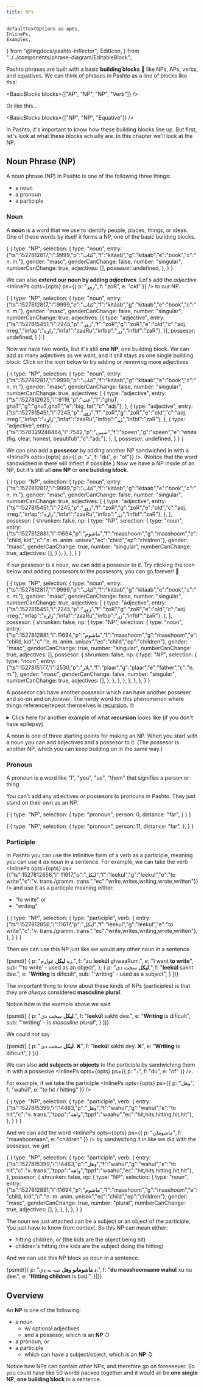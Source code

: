 ```yaml
---
title: NPs
---
```


    defaultTextOptions as opts,
    InlinePs,
    Examples,
} from "@lingdocs/pashto-inflector";
    EditIcon,
} from "../../components/phrase-diagram/EditableBlock";

Pashto phrases are built with a basic **building blocks** 🧱 like NPs, APs, verbs, and equatives. We can think of phrases in Pashto as a line of blocks like this:

<BasicBlocks blocks={["AP", "NP", "NP", "Verb"]} />

Or like this...

<BasicBlocks blocks={["NP", "NP", "Equative"]} />


In Pashto, it's important to know how these building blocks line up. But first, let's look at what these blocks actually are. In this chapter we'll look at the NP. 

## Noun Phrase (NP)

A noun phrase (NP) in Pashto is one of the following three things:

- a noun
- a pronoun
- a participle

### Noun

A **noun** is a word that we use to identify people, places, things, or ideas. One of these words by itself it forms a NP, one of the basic building blocks.

<EditableBlock opts={opts}>{
    {
        type: "NP",
        selection: {
            type: "noun",
            entry: {"ts":1527812817,"i":9999,"p":"کتاب","f":"kitáab","g":"kitaab","e":"book","c":"n. m."},
            gender: "masc",
            genderCanChange: false,
            number: "singular",
            numberCanChange: true,
            adjectives: [],
            possesor: undefined,
        },
    }
}</EditableBlock> 

We can also **extend our noun by adding *adjectives***. Let's add the *adjective* <InlinePs opts={opts} ps={{ p: "زوړ", f: "zoR", e: "old" }} /> to our NP.

<EditableBlock opts={opts}>{
    {
        type: "NP",
        selection: {
            type: "noun",
            entry: {"ts":1527812817,"i":9999,"p":"کتاب","f":"kitáab","g":"kitaab","e":"book","c":"n. m."},
            gender: "masc",
            genderCanChange: false,
            number: "singular",
            numberCanChange: true,
            adjectives: [{
                type: "adjective",
                entry: {"ts":1527815451,"i":7245,"p":"زوړ","f":"zoR","g":"zoR","e":"old","c":"adj. irreg.","infap":"زاړه","infaf":"zaaRu","infbp":"زړ","infbf":"zaR"},
            }],
            possesor: undefined,
        }
    }
}</EditableBlock>

Now we have two words, but it's still **one NP**, one building block. We can add as many adjectives as we want, and it still stays as one single building block. Click on the <EditIcon /> icon below to try adding or removing more adjectives.

<EditableBlock opts={opts}>{
    {
        type: "NP",
        selection: {
            type: "noun",
            entry: {"ts":1527812817,"i":9999,"p":"کتاب","f":"kitáab","g":"kitaab","e":"book","c":"n. m."},
            gender: "masc",
            genderCanChange: false,
            number: "singular",
            numberCanChange: true,
            adjectives: [
                {
                    type: "adjective",
                    entry: {"ts":1527812625,"i":9119,"p":"غټ","f":"ghuT, ghaT","g":"ghuT,ghaT","e":"big, fat","c":"adj."},
                },
                {
                    type: "adjective",
                    entry: {"ts":1527815451,"i":7245,"p":"زوړ","f":"zoR","g":"zoR","e":"old","c":"adj. irreg.","infap":"زاړه","infaf":"zaaRu","infbp":"زړ","infbf":"zaR"},
                },
                {
                    type: "adjective",
                    entry: {"ts":1578329248464,"i":7542,"p":"سپین","f":"speen","g":"speen","e":"white (fig. clear, honest, beautiful)","c":"adj."},
                },
            ],
            possesor: undefined,
        }
    }
}</EditableBlock>

We can also add a **possesor** by adding another NP <Link to="/sandwiches/sandwiches/">sandwiched</Link> in with a <InlinePs opts={opts} ps={{ p: "د", f: "du", e: "of"}} />. (Notice that the word sandwiched in there will <Link to="/inflection/inflection-intro/">inflect</Link> if possible.) Now we have a NP inside of an NP, but it's still all **one NP** or **one building block**. 

<EditableBlock opts={opts}>{
    {
        type: "NP",
        selection: {
            type: "noun",
            entry: {"ts":1527812817,"i":9999,"p":"کتاب","f":"kitáab","g":"kitaab","e":"book","c":"n. m."},
            gender: "masc",
            genderCanChange: false,
            number: "singular",
            numberCanChange: true,
            adjectives: [
                {
                    type: "adjective",
                    entry: {"ts":1527815451,"i":7245,"p":"زوړ","f":"zoR","g":"zoR","e":"old","c":"adj. irreg.","infap":"زاړه","infaf":"zaaRu","infbp":"زړ","infbf":"zaR"},
                },
            ],
            possesor: {
                shrunken: false,
                np: {
                    type: "NP",
                    selection: {
                        type: "noun",
                        entry: {"ts":1527812881,"i":11694,"p":"ماشوم","f":"maashoom","g":"maashoom","e":"child, kid","c":"n. m. anim. unisex","ec":"child","ep":"children"},
                        gender: "masc",
                        genderCanChange: true,
                        number: "singular",
                        numberCanChange: true,
                        adjectives: [],
                    }
                },
            },
        },
    }
}</EditableBlock>

If our possesor is a noun, we can add a possesor to *it*. Try clicking the <EditIcon /> icon below and adding possesors to the possesors, you can go forever! 🤯

<EditableBlock opts={opts}>{
    {
        type: "NP",
        selection: {
            type: "noun",
            entry: {"ts":1527812817,"i":9999,"p":"کتاب","f":"kitáab","g":"kitaab","e":"book","c":"n. m."},
            gender: "masc",
            genderCanChange: false,
            number: "singular",
            numberCanChange: true,
            adjectives: [
                {
                    type: "adjective",
                    entry: {"ts":1527815451,"i":7245,"p":"زوړ","f":"zoR","g":"zoR","e":"old","c":"adj. irreg.","infap":"زاړه","infaf":"zaaRu","infbp":"زړ","infbf":"zaR"},
                },
            ],
            possesor: {
                shrunken: false,
                np: {
                    type: "NP",
                    selection: {
                        type: "noun",
                        entry: {"ts":1527812881,"i":11694,"p":"ماشوم","f":"maashoom","g":"maashoom","e":"child, kid","c":"n. m. anim. unisex","ec":"child","ep":"children"},
                        gender: "masc",
                        genderCanChange: true,
                        number: "singular",
                        numberCanChange: true,
                        adjectives: [],
                        possesor: {
                            shrunken: false,
                            np: {
                                type: "NP",
                                selection: {
                                    type: "noun",
                                    entry: {"ts":1527815177,"i":2530,"p":"پلار","f":"plaar","g":"plaar","e":"father","c":"n. m."},
                                    gender: "masc",
                                    genderCanChange: false,
                                    number: "singular",
                                    numberCanChange: true,
                                    adjectives: [],
                                },
                            },
                        },
                    },
                },
            },
        },
    }
}</EditableBlock>

A possesor can have another possesor which can have another posseser and so-on and on *forever*. The nerdy word for this phenomenon where things reference/repeat themselves is [recursion](https://en.wikipedia.org/wiki/Recursion). 🤓

<details>
    <summary>Click here for another example of what <strong>recursion</strong> looks like (if you don't have epilepsy)</summary>
    <div style={{ width: "100%", height:0, paddingBottom: "51%", position: "relative" }}>
        <iframe src="https://giphy.com/embed/5xtDarxMlfVnrjN4MyQ" width="100%" height="100%" style={{ position: "absolute" }} frameBorder="0" class="giphy-embed"></iframe>
    </div>
    <p className="mt-1">The starbucks cup has a picture of a starbucks cup, which has a picture of a starbucks cup which has a...</p>
</details>

A noun is one of three starting points for making an NP. When you start with a noun you can add adjectives and a possesor to it. (The possesor is another NP, which you can keep building on in the same way.)

### Pronoun

A pronoun is a word like "I", "you", "us", "them" that signifies a person or thing.

You can't add any adjectives or possesors to pronouns in Pashto. They just stand on their own as an NP.

<EditableBlock opts={opts}>{
    {
        type: "NP",
        selection: {
            type: "pronoun",
            person: 0,
            distance: "far",
        }
    }
}</EditableBlock>

<EditableBlock opts={opts}>{
    {
        type: "NP",
        selection: {
            type: "pronoun",
            person: 11,
            distance: "far",
        },
    }
}</EditableBlock>

### Participle

In Pashto you can use the infinitive form of a verb as a participle, meaning you can use it *as noun* in a sentence. For example, we can take the verb <InlinePs opts={opts} ps={{"ts":1527812856,"i":11617,"p":"لیکل","f":"leekul","g":"leekul","e":"to write","c":"v. trans./gramm. trans.","ec":"write,writes,writing,wrote,written"}} /> and use it as a particple meaning either:

- "to write" or
- "writing"

<EditableBlock opts={opts}>{
    {
        type: "NP",
        selection: {
            type: "participle",
            verb: {
                entry: {"ts":1527812856,"i":11617,"p":"لیکل","f":"leekul","g":"leekul","e":"to write","c":"v. trans./gramm. trans.","ec":"write,writes,writing,wrote,written"},
            },
        }
    }
}</EditableBlock>

Then we can use this NP just like we would any other noun in a sentence.

<Examples opts={opts}>{psmd([
    {
        p: "زه **لیکل** غواړم.",
        f: "zu **leekúl** ghwaaRum.",
        e: "I want **to write**",
        sub: "'to write' - used as an object",
    },
    {
        p: "**لیکل** سخت دي.",
        f: "**leekúl** sakht dee.",
        e: "**Writing** is dificult",
        sub: "'writing' - used as a subject", 
    }
])}</Examples>

The important thing to know about these kinds of NPs (participles) is that they are *always* considered **masculine plural**.

Notice how in the example above we said

<Examples opts={opts}>{psmd([
    {
        p: "**لیکل** سخت دي.",
        f: "**leekúl** sakht dee.",
        e: "**Writing** is dificult",
        sub: "'writing' - is *masculine plural*", 
    }
])}</Examples>

We could *not* say 

<Examples opts={opts}>{psmd([
    {
        p: "**لیکل** سخت دی. ❌",
        f: "**leekúl** sakht dey. ❌",
        e: "**Writing** is dificult",
    }
])}</Examples>

We can also **add subjects or objects** to the participle by <Link to="/sandwiches/sandwiches/">sandwiching</Link> them in with a possesive <InlinePs opts={opts} ps={{ p: "د", f: "du", e: "of" }} />.

For example, if we take the participle <InlinePs opts={opts} ps={{ p: "وهل", f: "wahúl", e: "to hit / hitting" }} />

<EditableBlock opts={opts}>{
    {
        type: "NP",
        selection: {
            type: "participle",
            verb: {
                entry: {"ts":1527815399,"i":14463,"p":"وهل","f":"wahul","g":"wahul","e":"to hit","c":"v. trans.","tppp":"واهه","tppf":"waahu","ec":"hit,hits,hitting,hit,hit"},
            },
        }
    }
}</EditableBlock>

And we can add the word <InlinePs opts={opts} ps={{ p: "ماشومان", f: "maashoomaan", e: "children" }} /> by sandwiching it in like we did with the possesor, we get

<EditableBlock opts={opts}>{
    {
        type: "NP",
        selection: {
            type: "participle",
            verb: {
                entry: {"ts":1527815399,"i":14463,"p":"وهل","f":"wahul","g":"wahul","e":"to hit","c":"v. trans.","tppp":"واهه","tppf":"waahu","ec":"hit,hits,hitting,hit,hit"},
            },
            possesor: {
                shrunken: false,
                np: {
                    type: "NP",
                    selection: {
                        type: "noun",
                        entry: {"ts":1527812881,"i":11694,"p":"ماشوم","f":"maashoom","g":"maashoom","e":"child, kid","c":"n. m. anim. unisex","ec":"child","ep":"children"},
                        gender: "masc",
                        genderCanChange: true,
                        number: "plural",
                        numberCanChange: true,
                        adjectives: [],
                    },
                },
            },
        },
    }
}</EditableBlock>

The noun we just attached can be a subject *or* an object of the participle. You just have to know from context. So this NP can mean either:

- hitting children, or (the kids are the object being hit)
- children's hitting (the kids are the subject doing the hitting)

And we can use this NP block as noun in a sentence.

<Examples opts={opts}>{psmd([{
    p: "**د ماشومانو وهل** ښه نه دي.",
    f: "**du maashoomaano wahul** xu nu dee.",
    e: "**Hitting children** is bad.",
}])}</Examples>

## Overview

An **NP** is one of the following:

- a noun
    - w/ optional adjectives
    - and a possesor, which is an **NP** ↺
- a pronoun, or
- a participle
    - which can have a subject/object, which is an **NP** ↺

Notice how NPs can contain other NPs, and therefore go on foreeeever. So you could have like 50 words packed together and it would all be **one single NP**, **one building block** in a sentence.

<!-- ## NP Playground

Now try making your own NPs from scratch! 👩‍🍳 See if you can make really big ones like "hitting my good old friend's brother's father's big dog."

<NPPlayground opts={opts} /> -->
